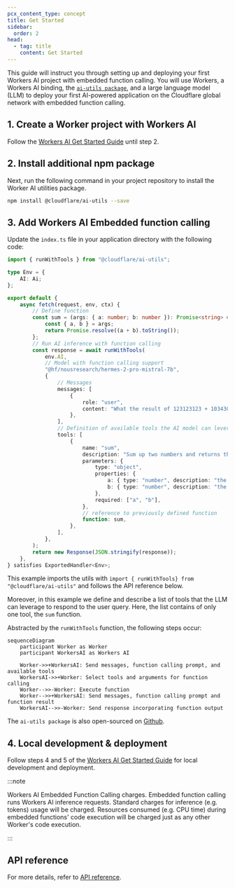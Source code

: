 ```yaml
---
pcx_content_type: concept
title: Get Started
sidebar:
  order: 2
head:
  - tag: title
    content: Get Started
---
```


This guide will instruct you through setting up and deploying your first Workers AI project with embedded function calling. You will use Workers, a Workers AI binding, the [`ai-utils package`](https://github.com/cloudflare/ai-utils), and a large language model (LLM) to deploy your first AI-powered application on the Cloudflare global network with embedded function calling.

## 1. Create a Worker project with Workers AI

Follow the [Workers AI Get Started Guide](/workers-ai/get-started/workers-wrangler/) until step 2.

## 2. Install additional npm package

Next, run the following command in your project repository to install the Worker AI utilities package.

```sh
npm install @cloudflare/ai-utils --save
```

## 3. Add Workers AI Embedded function calling

Update the `index.ts` file in your application directory with the following code:

```ts title="Embedded function calling example"
import { runWithTools } from "@cloudflare/ai-utils";

type Env = {
	AI: Ai;
};

export default {
	async fetch(request, env, ctx) {
		// Define function
		const sum = (args: { a: number; b: number }): Promise<string> => {
			const { a, b } = args;
			return Promise.resolve((a + b).toString());
		};
		// Run AI inference with function calling
		const response = await runWithTools(
			env.AI,
			// Model with function calling support
			"@hf/nousresearch/hermes-2-pro-mistral-7b",
			{
				// Messages
				messages: [
					{
						role: "user",
						content: "What the result of 123123123 + 10343030?",
					},
				],
				// Definition of available tools the AI model can leverage
				tools: [
					{
						name: "sum",
						description: "Sum up two numbers and returns the result",
						parameters: {
							type: "object",
							properties: {
								a: { type: "number", description: "the first number" },
								b: { type: "number", description: "the second number" },
							},
							required: ["a", "b"],
						},
						// reference to previously defined function
						function: sum,
					},
				],
			},
		);
		return new Response(JSON.stringify(response));
	},
} satisfies ExportedHandler<Env>;
```

This example imports the utils with `import { runWithTools} from "@cloudflare/ai-utils"` and follows the API reference below.

Moreover, in this example we define and describe a list of tools that the LLM can leverage to respond to the user query. Here, the list contains of only one tool, the `sum` function.

Abstracted by the `runWithTools` function, the following steps occur:

```mermaid
sequenceDiagram
    participant Worker as Worker
    participant WorkersAI as Workers AI

    Worker->>+WorkersAI: Send messages, function calling prompt, and available tools
    WorkersAI->>+Worker: Select tools and arguments for function calling
    Worker-->>-Worker: Execute function
    Worker-->>+WorkersAI: Send messages, function calling prompt and function result
    WorkersAI-->>-Worker: Send response incorporating function output
```

The `ai-utils package` is also open-sourced on [Github](https://github.com/cloudflare/ai-utils).

## 4. Local development & deployment

Follow steps 4 and 5 of the [Workers AI Get Started Guide](/workers-ai/get-started/workers-wrangler/) for local development and deployment.

:::note

Workers AI Embedded Function Calling charges. Embedded function calling runs Workers AI inference requests. Standard charges for inference (e.g. tokens) usage will be charged.
Resources consumed (e.g. CPU time) during embedded functions' code execution will be charged just as any other Worker's code execution.

:::

## API reference

For more details, refer to [API reference](/workers-ai/function-calling/embedded/api-reference/).
